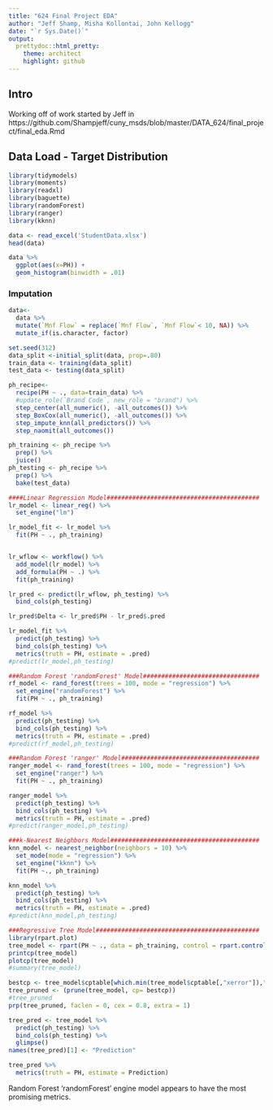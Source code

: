 ---
title: "624 Final Project EDA"
author: "Jeff Shamp, Misha Kollontai, John Kellogg"
date: "`r Sys.Date()`"
output:
  prettydoc::html_pretty:
    theme: architect
    highlight: github
---

## Intro

Working off of work started by Jeff in 
https://github.com/Shampjeff/cuny_msds/blob/master/DATA_624/final_project/final_eda.Rmd


## Data Load - Target Distribution

```{r message=FALSE, warning=FALSE}
library(tidymodels)
library(moments)
library(readxl)
library(baguette)
library(randomForest)
library(ranger)
library(kknn)
```

```{r}
data <- read_excel('StudentData.xlsx')
head(data)
```

```{r}
data %>%
  ggplot(aes(x=PH)) +
  geom_histogram(binwidth = .01)
```

### Imputation

```{r}
data<- 
  data %>%
  mutate(`Mnf Flow` = replace(`Mnf Flow`, `Mnf Flow`< 10, NA)) %>%
  mutate_if(is.character, factor)
```


```{r}
set.seed(312)
data_split <-initial_split(data, prop=.80)
train_data <- training(data_split)
test_data <- testing(data_split)

ph_recipe<-
  recipe(PH ~ ., data=train_data) %>%
  #update_role(`Brand Code`, new_role = "brand") %>%
  step_center(all_numeric(), -all_outcomes()) %>%
  step_BoxCox(all_numeric(), -all_outcomes()) %>%
  step_impute_knn(all_predictors()) %>%
  step_naomit(all_outcomes())

ph_training <- ph_recipe %>%
  prep() %>%
  juice()
ph_testing <- ph_recipe %>%
  prep() %>%
  bake(test_data)
```

```{r}
####Linear Regression Model##########################################
lr_model <- linear_reg() %>%
  set_engine("lm") 

lr_model_fit <- lr_model %>%
  fit(PH ~ ., ph_training)


lr_wflow <- workflow() %>%
  add_model(lr_model) %>%
  add_formula(PH ~ .) %>%
  fit(ph_training)

lr_pred <- predict(lr_wflow, ph_testing) %>%
  bind_cols(ph_testing)

lr_pred$Delta <- lr_pred$PH - lr_pred$.pred

lr_model_fit %>%
  predict(ph_testing) %>%
  bind_cols(ph_testing) %>%
  metrics(truth = PH, estimate = .pred)
#predict(lr_model,ph_testing)
```

```{r}
###Random Forest 'randomForest' Model################################
rf_model <- rand_forest(trees = 100, mode = "regression") %>%
  set_engine("randomForest") %>%
  fit(PH ~ ., ph_training)

rf_model %>%
  predict(ph_testing) %>%
  bind_cols(ph_testing) %>%
  metrics(truth = PH, estimate = .pred)
#predict(rf_model,ph_testing)
```

```{r}
###Random Forest 'ranger' Model######################################
ranger_model <- rand_forest(trees = 100, mode = "regression") %>%
  set_engine("ranger") %>%
  fit(PH ~ ., ph_training)

ranger_model %>%
  predict(ph_testing) %>%
  bind_cols(ph_testing) %>%
  metrics(truth = PH, estimate = .pred)
#predict(ranger_model,ph_testing)
```

```{r}
###k-Nearest Neighbors Model#########################################
knn_model <- nearest_neighbor(neighbors = 10) %>%
  set_mode(mode = "regression") %>%
  set_engine("kknn") %>%
  fit(PH ~., ph_training)

knn_model %>%
  predict(ph_testing) %>%
  bind_cols(ph_testing) %>%
  metrics(truth = PH, estimate = .pred)
#predict(knn_model,ph_testing)
```

```{r}
###Regressive Tree Model#############################################
library(rpart.plot)
tree_model <- rpart(PH ~ ., data = ph_training, control = rpart.control(minsplit = 10, maxdepth = 5, cp = 0.00001))
printcp(tree_model)
plotcp(tree_model)
#summary(tree_model)

bestcp <- tree_model$cptable[which.min(tree_model$cptable[,"xerror"]),"CP"]
tree_pruned <- (prune(tree_model, cp= bestcp))
#tree_pruned
prp(tree_pruned, faclen = 0, cex = 0.8, extra = 1)

tree_pred <- tree_model %>%
  predict(ph_testing) %>%
  bind_cols(ph_testing) %>%
  glimpse()
names(tree_pred)[1] <- "Prediction"

tree_pred %>%
  metrics(truth = PH, estimate = Prediction)
```

Random Forest 'randomForest' engine model appears to have the most promising metrics. 


